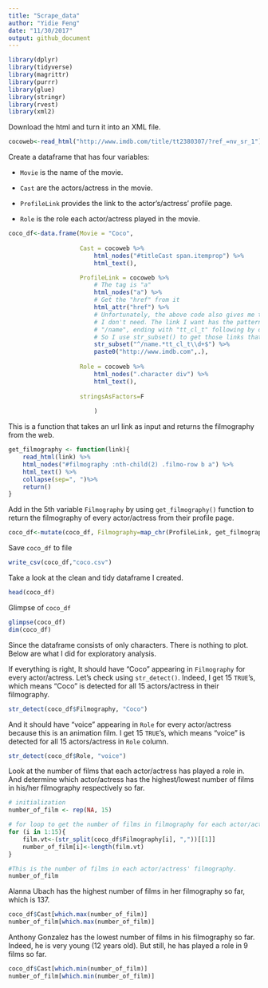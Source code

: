 ```yaml
---
title: "Scrape_data"
author: "Yidie Feng"
date: "11/30/2017"
output: github_document
---
```


```r
library(dplyr)
library(tidyverse)
library(magrittr)
library(purrr)
library(glue)
library(stringr)
library(rvest)
library(xml2)
```

Download the html and turn it into an XML file.
```r
cocoweb<-read_html("http://www.imdb.com/title/tt2380307/?ref_=nv_sr_1")
```

Create a dataframe that has four variables:

- `Movie` is the name of the movie.

- `Cast` are the actors/actress in the movie.

- `ProfileLink` provides the link to the actor's/actress' profile page.

- `Role` is the role each actor/actress played in the movie.

```r
coco_df<-data.frame(Movie = "Coco",
					
					Cast = cocoweb %>%
						html_nodes("#titleCast span.itemprop") %>%
						html_text(),

					ProfileLink = cocoweb %>%
						# The tag is "a"
						html_nodes("a") %>%
						# Get the "href" from it
						html_attr("href") %>%
						# Unfortunately, the above code also gives me the information 
						# I don't need. The link I want has the pattern: starting with
						# "/name", ending with "tt_cl_t" following by one or more digits.
						# So I use str_subset() to get those links that match this pattern.
						str_subset("^/name.*tt_cl_t\\d+$") %>%
						paste0("http://www.imdb.com",.),
					
					Role = cocoweb %>%
						html_nodes(".character div") %>%
						html_text(),
					
					stringsAsFactors=F
							
						)
```

This is a function that takes an url link as input and returns the filmography from the web.
```r
get_filmography <- function(link){
	read_html(link) %>%
	html_nodes("#filmography :nth-child(2) .filmo-row b a") %>%
	html_text() %>%
	collapse(sep=", ")%>%	
	return()
}
```

Add in the 5th variable `Filmography` by using `get_filmography()` function to return the filmography of every actor/actress from their profile page.
```r
coco_df<-mutate(coco_df, Filmography=map_chr(ProfileLink, get_filmography))
```

Save `coco_df` to file
```r
write_csv(coco_df,"coco.csv")
```

Take a look at the clean and tidy dataframe I created.
```r
head(coco_df)
```

Glimpse of `coco_df`
```r
glimpse(coco_df)
dim(coco_df)
```

Since the dataframe consists of only characters. There is nothing to plot. Below are what I did for exploratory analysis.

If everything is right, It should have "Coco" appearing in `Filmography` for every actor/actress. Let's check using `str_detect()`. Indeed, I get 15 `TRUE`'s, which means "Coco" is detected for all 15 actors/actress in their filmography.
```r
str_detect(coco_df$Filmography, "Coco")
```

And it should have "voice" appearing in `Role` for every actor/actress because this is an
animation film. I get 15 `TRUE`'s, which means "voice" is detected for all 15 actors/actress in `Role` column.
```r
str_detect(coco_df$Role, "voice")
```

Look at the number of films that each actor/actress has played a role in. And determine which actor/actress has the highest/lowest number of films in his/her filmography respectively so far.
```r
# initialization
number_of_film <- rep(NA, 15)

# for loop to get the number of films in filmography for each actor/actress.
for (i in 1:15){
	film.vt<-(str_split(coco_df$Filmography[i], ","))[[1]]
	number_of_film[i]<-length(film.vt)
}

#This is the number of films in each actor/actress' filmography.
number_of_film
```

Alanna Ubach has the highest number of films in her filmography so far, which is 137.
```r
coco_df$Cast[which.max(number_of_film)]
number_of_film[which.max(number_of_film)]
```

Anthony Gonzalez has the lowest number of films in his filmography so far. Indeed, he is very young (12 years old). But still, he has played a role in 9 films so far.
```r
coco_df$Cast[which.min(number_of_film)]
number_of_film[which.min(number_of_film)]
```




